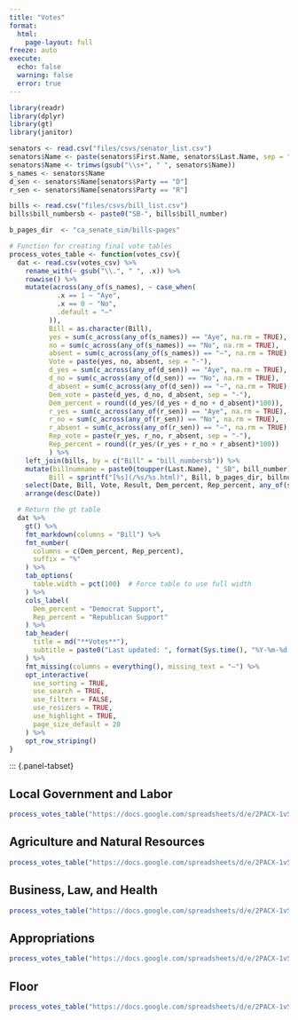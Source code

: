 ```yaml
---
title: "Votes"
format: 
  html:
    page-layout: full
freeze: auto
execute:
  echo: false
  warning: false
  error: true  
---
```


```r
library(readr)
library(dplyr)
library(gt)
library(janitor)

senators <- read.csv("files/csvs/senator_list.csv")
senators$Name <- paste(senators$First.Name, senators$Last.Name, sep = " ")
senators$Name <- trimws(gsub("\\s+", " ", senators$Name)) 
s_names <- senators$Name
d_sen <- senators$Name[senators$Party == "D"]
r_sen <- senators$Name[senators$Party == "R"]

bills <- read.csv("files/csvs/bill_list.csv")
bills$bill_numbersb <- paste0("SB-", bills$bill_number)

b_pages_dir  <- "ca_senate_sim/bills-pages"

# Function for creating final vote tables
process_votes_table <- function(votes_csv){
  dat <- read.csv(votes_csv) %>%
    rename_with(~ gsub("\\.", " ", .x)) %>%  
    rowwise() %>%
    mutate(across(any_of(s_names), ~ case_when(
            .x == 1 ~ "Aye",
            .x == 0 ~ "No",
            .default = "—"
          )),   
          Bill = as.character(Bill),
          yes = sum(c_across(any_of(s_names)) == "Aye", na.rm = TRUE),
          no = sum(c_across(any_of(s_names)) == "No", na.rm = TRUE),
          absent = sum(c_across(any_of(s_names)) == "—", na.rm = TRUE),
          Vote = paste(yes, no, absent, sep = "-"),
          d_yes = sum(c_across(any_of(d_sen)) == "Aye", na.rm = TRUE),
          d_no = sum(c_across(any_of(d_sen)) == "No", na.rm = TRUE),
          d_absent = sum(c_across(any_of(d_sen)) == "—", na.rm = TRUE),
          Dem_vote = paste(d_yes, d_no, d_absent, sep = "-"),
          Dem_percent = round((d_yes/(d_yes + d_no + d_absent)*100)),
          r_yes = sum(c_across(any_of(r_sen)) == "Aye", na.rm = TRUE),
          r_no = sum(c_across(any_of(r_sen)) == "No", na.rm = TRUE),
          r_absent = sum(c_across(any_of(r_sen)) == "—", na.rm = TRUE),
          Rep_vote = paste(r_yes, r_no, r_absent, sep = "-"),
          Rep_percent = round((r_yes/(r_yes + r_no + r_absent)*100))
          ) %>%
    left_join(bills, by = c("Bill" = "bill_numbersb")) %>%
    mutate(billnumname = paste0(toupper(Last.Name), "_SB", bill_number),
          Bill = sprintf("[%s](/%s/%s.html)", Bill, b_pages_dir, billnumname)) %>%
    select(Date, Bill, Vote, Result, Dem_percent, Rep_percent, any_of(s_names)) %>%
    arrange(desc(Date))

  # Return the gt table
  dat %>%
    gt() %>%
    fmt_markdown(columns = "Bill") %>%
    fmt_number(
      columns = c(Dem_percent, Rep_percent),
      suffix = "%"
    ) %>%
    tab_options(
      table.width = pct(100)  # Force table to use full width
    ) %>%
    cols_label(
      Dem_percent = "Democrat Support",
      Rep_percent = "Republican Support"
    ) %>%
    tab_header(
      title = md("**Votes**"),
      subtitle = paste0("Last updated: ", format(Sys.time(), "%Y-%m-%d %H:%M %Z"))
    ) %>%
    fmt_missing(columns = everything(), missing_text = "—") %>%
    opt_interactive(
      use_sorting = TRUE,
      use_search = TRUE,
      use_filters = FALSE,
      use_resizers = TRUE,
      use_highlight = TRUE,
      page_size_default = 20
    ) %>%
    opt_row_striping() 
}

```

::: {.panel-tabset}

## Local Government and Labor

```r

process_votes_table("https://docs.google.com/spreadsheets/d/e/2PACX-1vSWsxVKMyPrvGZW1VFD0_DdTsMmH-dzITniXvWusbbG34FPwj7uWsIDB6B_6Sb5AdK94SbZ75eL0vTT/pub?gid=0&single=true&output=csv") 

```

## Agriculture and Natural Resources

```r

process_votes_table("https://docs.google.com/spreadsheets/d/e/2PACX-1vSWsxVKMyPrvGZW1VFD0_DdTsMmH-dzITniXvWusbbG34FPwj7uWsIDB6B_6Sb5AdK94SbZ75eL0vTT/pub?gid=1077921709&single=true&output=csv")  

```

## Business, Law, and Health

```r

process_votes_table("https://docs.google.com/spreadsheets/d/e/2PACX-1vSWsxVKMyPrvGZW1VFD0_DdTsMmH-dzITniXvWusbbG34FPwj7uWsIDB6B_6Sb5AdK94SbZ75eL0vTT/pub?gid=1971997036&single=true&output=csv")


```

## Appropriations

```r

process_votes_table("https://docs.google.com/spreadsheets/d/e/2PACX-1vSWsxVKMyPrvGZW1VFD0_DdTsMmH-dzITniXvWusbbG34FPwj7uWsIDB6B_6Sb5AdK94SbZ75eL0vTT/pub?gid=578574660&single=true&output=csv")

```

## Floor

```r

process_votes_table("https://docs.google.com/spreadsheets/d/e/2PACX-1vSWsxVKMyPrvGZW1VFD0_DdTsMmH-dzITniXvWusbbG34FPwj7uWsIDB6B_6Sb5AdK94SbZ75eL0vTT/pub?gid=192921423&single=true&output=csv")

```